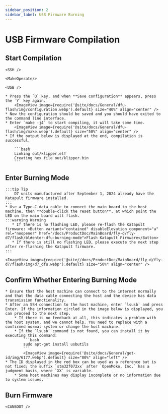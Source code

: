 ```yaml
---
sidebar_position: 2
sidebar_label: USB Firmware Burning
---
```




# USB Firmware Compilation


## Start Compilation

    <SSH />

    <MakeOperate/>

    <USB />

    * Press the `Q` key, and when **Save configuration** appears, press the `Y` key again.
        <ImageView image={require('@site/docs/General/dfu-flash/img/configuration.webp').default} size="40%" align="center" />
    * Now the configuration should be saved and you should have exited to the command line interface.
    * Enter `make -j4` to start compiling, it will take some time.
        <ImageView image={require('@site/docs/General/dfu-flash/img/make.webp').default} size="50%" align="center" />
    * If the output below is displayed at the end, compilation is successful.

        ```bash
        Linking out/klipper.elf
        Creating hex file out/klipper.bin
        ```

## Enter Burning Mode

    :::tip Tip
        D7 units manufactured after September 1, 2024 already have the Katapult firmware installed.
    :::
    * Use a Type-C data cable to connect the main board to the host machine, then **double-click the reset button**, at which point the LED on the main board will flash.
    :::warning Warning
       * If there is no flashing LED, please re-flash the Katapult firmware: <Button variant="contained" disableElevation component="a" rel="noopener" href="/docs/ProductDoc/MainBoard/fly-d/fly-d7/flash/bl#enter-dfu-burning-mode">Flash Katapult Firmware</Button>
       * If there is still no flashing LED, please execute the next step after re-flashing the Katapult firmware.
    :::

    <ImageView image={require('@site//docs/ProductDoc/MainBoard/fly-d/fly-d7/flash/img/d7_dfu.webp').default} size="50%" align="center" />

## Confirm Whether Entering Burning Mode

    * Ensure that the host machine can connect to the internet normally and that the data cable connecting the host and the device has data transmission functionality.
    * After an SSH connection to the host machine, enter `lsusb` and press Enter. If the information circled in the image below is displayed, you can proceed to the next step.
        * If there is no feedback at all, this indicates a problem with the host system, and we cannot help. You need to replace with a confirmed normal system or change the host machine.
        * If the `lsusb` command is not found, you can install it by executing this command:
            ```bash
            sudo apt-get install usbutils
            ```
            <ImageView image={require('@site/docs/General/get-id/img/6177.webp').default} size="80%" align="left" /> 
    * The ID displayed in the red box can be used as a reference but is not fixed; the suffix `stm32f072xx` after `OpenMoko, Inc.` has a judgment basis, where `XX` is variable.
        * Some host machines may display incomplete or no information due to system issues.

## Burn Firmware
    
    <CANBOOT />
